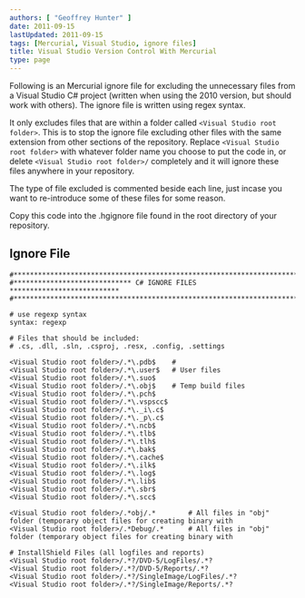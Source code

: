 ```yaml
---
authors: [ "Geoffrey Hunter" ]
date: 2011-09-15
lastUpdated: 2011-09-15
tags: [Mercurial, Visual Studio, ignore files]
title: Visual Studio Version Control With Mercurial
type: page
---
```


Following is an Mercurial ignore file for excluding the unnecessary files from a Visual Studio C# project (written when using the 2010 version, but should work with others). The ignore file is written using regex syntax.

It only excludes files that are within a folder called `<Visual Studio root folder>`. This is to stop the ignore file excluding other files with the same extension from other sections of the repository. Replace `<Visual Studio root folder>` with whatever folder name you choose to put the code in, or delete  `<Visual Studio root folder>/` completely and it will ignore these files anywhere in your repository.

The type of file excluded is commented beside each line, just incase you want to re-introduce some of these files for some reason.

Copy this code into the .hgignore file found in the root directory of your repository.

## Ignore File

```text
#*************************************************************************
#***************************** C# IGNORE FILES ***************************
#*************************************************************************

# use regexp syntax
syntax: regexp

# Files that should be included:
# .cs, .dll, .sln, .csproj, .resx, .config, .settings

<Visual Studio root folder>/.*\.pdb$    # 
<Visual Studio root folder>/.*\.user$   # User files
<Visual Studio root folder>/.*\.suo$
<Visual Studio root folder>/.*\.obj$    # Temp build files
<Visual Studio root folder>/.*\.pch$
<Visual Studio root folder>/.*\.vspscc$
<Visual Studio root folder>/.*\._i\.c$
<Visual Studio root folder>/.*\._p\.c$
<Visual Studio root folder>/.*\.ncb$
<Visual Studio root folder>/.*\.tlb$
<Visual Studio root folder>/.*\.tlh$
<Visual Studio root folder>/.*\.bak$
<Visual Studio root folder>/.*\.cache$
<Visual Studio root folder>/.*\.ilk$
<Visual Studio root folder>/.*\.log$
<Visual Studio root folder>/.*\.lib$
<Visual Studio root folder>/.*\.sbr$
<Visual Studio root folder>/.*\.scc$

<Visual Studio root folder>/.*obj/.* 		# All files in "obj" folder (temporary object files for creating binary with
<Visual Studio root folder>/.*Debug/.* 		# All files in "obj" folder (temporary object files for creating binary with

# InstallShield Files (all logfiles and reports)
<Visual Studio root folder>/.*?/DVD-5/LogFiles/.*?
<Visual Studio root folder>/.*?/DVD-5/Reports/.*?
<Visual Studio root folder>/.*?/SingleImage/LogFiles/.*?
<Visual Studio root folder>/.*?/SingleImage/Reports/.*?
```